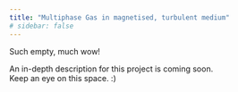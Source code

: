 ```yaml
---
title: "Multiphase Gas in magnetised, turbulent medium"
# sidebar: false
---
```


Such empty, much wow!    

An in-depth description for this project is coming soon.    
Keep an eye on this space. :)   
